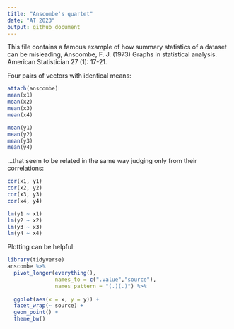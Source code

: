 ```yaml
---
title: "Anscombe's quartet"
date: "AT 2023"
output: github_document
---
```


This file contains a famous example of how summary statistics of a dataset can be misleading, Anscombe, F. J. (1973) Graphs in statistical analysis. American Statistician 27 (1): 17-21.

Four pairs of vectors with identical means:

```r
attach(anscombe)
mean(x1)
mean(x2)
mean(x3)
mean(x4)

mean(y1)
mean(y2)
mean(y3)
mean(y4)
```

...that seem to be related in the same way judging only from their correlations:

```r
cor(x1, y1)
cor(x2, y2)
cor(x3, y3)
cor(x4, y4)

lm(y1 ~ x1)
lm(y2 ~ x2)
lm(y3 ~ x3)
lm(y4 ~ x4)
```

Plotting can be helpful:

```r
library(tidyverse)
anscombe %>% 
  pivot_longer(everything(),
               names_to = c(".value","source"),
               names_pattern = "(.)(.)") %>% 
  
  ggplot(aes(x = x, y = y)) +
  facet_wrap(~ source) +
  geom_point() +
  theme_bw()
```

